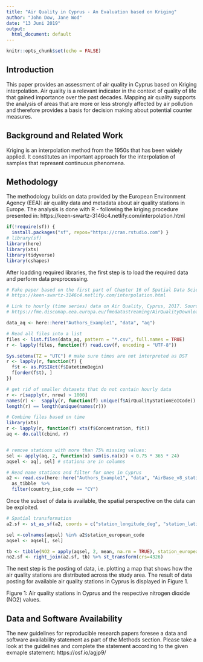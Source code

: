 ---
title: "Air Quality in Cyprus - An Evaluation based on Kriging"
author: "John Dow, Jane Wod"
date: "13 Juni 2019"
output:
  html_document: default
---

```{r setup, include=FALSE}
knitr::opts_chunk$set(echo = FALSE)
```

## Introduction

This paper provides an assessment of air quality in Cyprus based on Kriging interpolation. Air quality is a relevant indicator in the context of quality of life that gained importance over the past decades. Mapping air quality supports the analysis of areas that are more or less strongly affected by air pollution and therefore provides a basis for decision making about potential counter measures. 

## Background and Related Work
Kriging is an interpolation method from the 1950s that has been widely applied. It constitutes an important approach for the interpolation of samples that represent continuous phenomena. 

## Methodology

The methodology builds on data provided by the European Environment Agency (EEA): air quality data and metadata about air quality stations in Europe. The analysis is done with R - following the kriging procedure presented in: https://keen-swartz-3146c4.netlify.com/interpolation.html 


```{r load_libraries, echo=FALSE, message=FALSE, warning=FALSE}
if(!require(sf)) {
  install.packages("sf", repos="https://cran.rstudio.com") }
# library(sf)
library(here)
library(xts)
library(tidyverse)
library(cshapes)
```

After loadding required libraries, the  first step is to load the required data and perform data preprocessing.

```{r data_input, echo=TRUE}
# Fake paper based on the first part of Chapter 16 of Spatial Data Science book
# https://keen-swartz-3146c4.netlify.com/interpolation.html 

# Link to hourly (time series) data on Air Quality, Cyprus, 2017. Source: EEA
# https://fme.discomap.eea.europa.eu/fmedatastreaming/AirQualityDownload/AQData_Extract.fmw?CountryCode=CY&CityName=&Pollutant=8&Year_from=2017&Year_to=2017&Station=&Samplingpoint=&Source=E1a&Output=TEXT&UpdateDate=

data_aq <- here::here("Authors_Example1", "data", "aq")

# Read all files into a list
files <- list.files(data_aq, pattern = "*.csv", full.names = TRUE)
r <- lapply(files, function(f) read.csv(f, encoding = "UTF-8"))

Sys.setenv(TZ = "UTC") # make sure times are not interpreted as DST
r <- lapply(r, function(f) {
  f$t <- as.POSIXct(f$DatetimeBegin) 
  f[order(f$t), ] 
}) 

# get rid of smaller datasets that do not contain hourly data
r <- r[sapply(r, nrow) > 1000]
names(r) <-  sapply(r, function(f) unique(f$AirQualityStationEoICode))
length(r) == length(unique(names(r)))

# Combine files based on time
library(xts)
r <- lapply(r, function(f) xts(f$Concentration, f$t))
aq <- do.call(cbind, r)


# remove stations with more than 75% missing values:
sel <- apply(aq, 2, function(x) sum(is.na(x)) < 0.75 * 365 * 24)
aqsel <- aq[, sel] # stations are in columns

# Read name stations and filter for ones in Cyprus
a2 <- read.csv(here::here("Authors_Example1", "data", "AirBase_v8_stations.csv"), sep = "\t", stringsAsFactors = FALSE) %>% 
  as_tibble  %>% 
  filter(country_iso_code == "CY")


```

Once the subset of data is available, the spatial perspective on the data can be exploited. 

```{r spatial_transformation, echo=FALSE}
# Spatial transformation  
a2.sf <- st_as_sf(a2, coords = c("station_longitude_deg", "station_latitude_deg"), crs = 4326)

sel <-colnames(aqsel) %in% a2$station_european_code
aqsel <- aqsel[, sel]

tb <- tibble(NO2 = apply(aqsel, 2, mean, na.rm = TRUE), station_european_code = colnames(aqsel))
no2.sf <- right_join(a2.sf, tb) %>% st_transform(crs=4326)  
```

The next step is the posting of data, i.e. plotting a map that shows how the air quality stations are distributed across the study area. The result of data posting for available air quality stations in Cyprus is displayed in Figure 1.






Figure 1: Air quality stations in Cyprus and the respective nitrogen dioxide (NO2) values.

## Data and Software Availability
The new guidelines for reproducible research papers foresee a data and software availability statement as part of the Methods section. Please take a look at the  guidelines and complete the statement according to the given exmaple statement: https://osf.io/agjp9/

